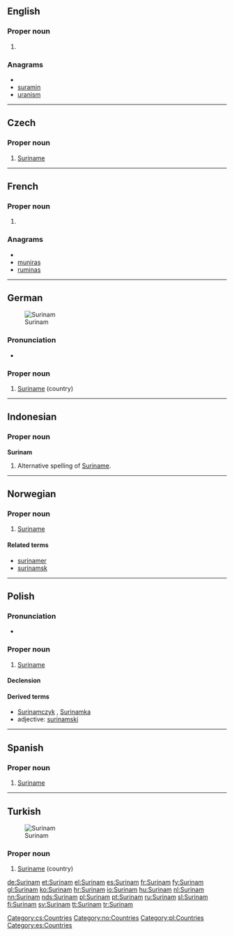 ==English==

===Proper noun===
{{en-proper noun}}

# {{alternative spelling of|[[Suriname]]}}

===Anagrams===
* {{alphagram|aimnrsu}}
* [[suramin#English|suramin]]
* [[uranism#English|uranism]]

----

==Czech==

===Proper noun===
{{cs-proper noun|g=m}}

# [[Suriname]]

[[Category:cs:Countries]]

----

==French==

===Proper noun===
{{infl|fr|proper noun}}

# {{alternative spelling of|[[Suriname]]|lang=fr}}

===Anagrams===
* {{alphagram|aimnrsu}}
* [[muniras#French|muniras]]
* [[ruminas#French|ruminas]]

----

==German==
[[Image:LocationSuriname.png|thumb|Surinam]]

===Pronunciation===
* {{IPA|/ˈzuːrinam/|lang=de}}

===Proper noun===
{{infl|de|proper noun}}

# [[Suriname]] (country)

{{tbot entry|German|Suriname|2008|April|de}}

----

==Indonesian==

===Proper noun===
'''Surinam'''

# Alternative spelling of [[Suriname]].

----

==Norwegian==

===Proper noun===
{{infl|no|proper noun}}

# [[Suriname]]

====Related terms====
* [[surinamer]]
* [[surinamsk]]

[[Category:no:Countries]]

----

==Polish==

===Pronunciation===
* {{IPA|/suˈrinam/|lang=pl}}

===Proper noun===
{{infl|pl|proper noun|g=m}}

# [[Suriname]]

====Declension====
{{pl-decl-noun-sing
|Surinam
|Surinamu
|Surinamowi
|Surinam
|Surinamem
|Surinamie
|Surinamie
}}

====Derived terms====
* [[Surinamczyk]] {{m}}, [[Surinamka]] {{f}}
* adjective: [[surinamski]]

[[Category:pl:Countries]]

----

==Spanish==
{{wikipedia|lang=es}}

===Proper noun===
{{es-proper noun}}

# [[Suriname]]

[[Category:es:Countries]]

----

==Turkish==
[[Image: Suriname-CIA WFB Map.png|thumb|Surinam]]

===Proper noun===
{{infl|tr|proper noun}}

# [[Suriname]] (country)

{{tbot entry|Turkish|Suriname|2010|July|tr}}

[[de:Surinam]]
[[et:Surinam]]
[[el:Surinam]]
[[es:Surinam]]
[[fr:Surinam]]
[[fy:Surinam]]
[[gl:Surinam]]
[[ko:Surinam]]
[[hr:Surinam]]
[[io:Surinam]]
[[hu:Surinam]]
[[nl:Surinam]]
[[nn:Surinam]]
[[nds:Surinam]]
[[pl:Surinam]]
[[pt:Surinam]]
[[ru:Surinam]]
[[sl:Surinam]]
[[fi:Surinam]]
[[sv:Surinam]]
[[tt:Surinam]]
[[tr:Surinam]]